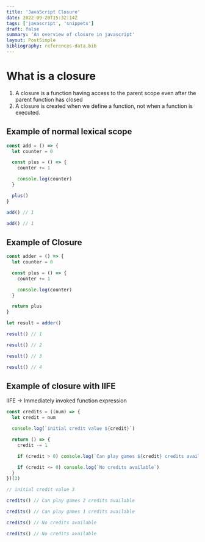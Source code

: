 ```yaml
---
title: 'JavaScript Closure'
date: 2022-09-20T15:32:14Z
tags: ['javascript', 'snippets']
draft: false
summary: 'An overview of closure in javascript'
layout: PostSimple
bibliography: references-data.bib
---
```


# What is a closure

1.  A closure is a function having access to the parent scope even after the parent function has closed
2.  A closure is created when we define a function, not when a function is executed.

## Example of normal lexical scope

```javascript
const add = () => {
  let counter = 0

  const plus = () => {
    counter += 1

    console.log(counter)
  }

  plus()
}

add() // 1

add() // 1
```

## Example of Closure

```javascript
const adder = () => {
  let counter = 0

  const plus = () => {
    counter += 1

    console.log(counter)
  }

  return plus
}

let result = adder()

result() // 1

result() // 2

result() // 3

result() // 4
```

## Example of closure with IIFE

IIFE -> Immediately invoked function expression

```javascript
const credits = ((num) => {
  let credit = num

  console.log(`initial credit value ${credit}`)

  return () => {
    credit -= 1

    if (credit > 0) console.log(`Can play games ${credit} credits available`)

    if (credit <= 0) console.log(`No credits available`)
  }
})(3)

// initial credit value 3

credits() // Can play games 2 credits available

credits() // Can play games 1 credits available

credits() // No credits available

credits() // No credits available
```
